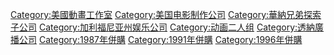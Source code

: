 [[Category:美國動畫工作室|Category:美國動畫工作室]]
[[Category:美国电影制作公司|Category:美国电影制作公司]]
[[Category:華納兄弟探索子公司|Category:華納兄弟探索子公司]]
[[Category:加利福尼亚州娱乐公司|Category:加利福尼亚州娱乐公司]]
[[Category:动画二人组|Category:动画二人组]]
[[Category:透納廣播公司|Category:透納廣播公司]]
[[Category:1987年併購|Category:1987年併購]]
[[Category:1991年併購|Category:1991年併購]]
[[Category:1996年併購|Category:1996年併購]]